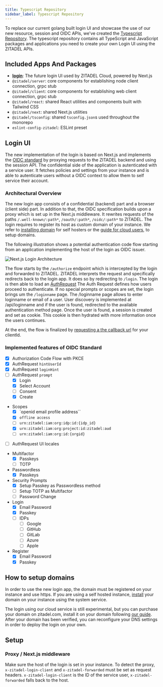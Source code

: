 ```yaml
---
title: Typescript Repository
sidebar_label: Typescript Repository
---
```


To replace our current golang built login UI and showcase the use of our new resource, session and OIDC APIs, we've created the [Typescript Repository](https://github.com/zitadel/typescript).
The typescript repository contains all TypeScript and JavaScript packages and applications you need to create your own Login UI using the ZITADEL APIs.

## Included Apps And Packages

- **[login](./typescript-repo#new-login-ui)**: The future login UI used by ZITADEL Cloud, powered by Next.js
- `@zitadel/server`: core components for establishing node client connection, grpc stub
- `@zitadel/client`: core components for establishing web client connection, grpc stub
- `@zitadel/react`: shared React utilities and components built with Tailwind CSS
- `@zitadel/next`: shared Next.js utilities
- `@zitadel/tsconfig`: shared `tsconfig.json`s used throughout the monorepo
- `eslint-config-zitadel`: ESLint preset

## Login UI

The new implementation of the login is based on Next.js and implements the [OIDC standard](./oidc-standard) by proxying requests to the ZITADEL backend and using the session API.
The confidential side of the application is autenticated with a service user.
It fetches policies and settings from your instance and is able to autenticate users without a OIDC context to allow them to self service their account.

### Architectural Overview

The new login app consists of a confidential (backend) part and a browser (client side) part.
In addition to that, the OIDC specification builds upon a proxy which is set up in the Next.js middleware. It rewrites requests of the paths `/.well-known/:path*`, `/oauth/:path*`, `/oidc/:path*` to ZITADEL.
The login requires to register its host as custom domain of your instance. We refer to [installing domain](/docs/apis/resources/system/system-service-add-domain) for self hosters or the [guide for cloud users](/docs/guides/manage/cloud/instances#add-custom-domain), to setup domains.

The following illustration shows a potential authentication code flow starting from an application implementing the host of the login as OIDC issuer.

![Next.js Login Architecture](/img/typescript-login-architecture.png)

The flow starts by the `/authorize` endpoint which is intercepted by the login and forwarded to ZITADEL.
ZITADEL interprets the request and specifically redirects back to the login app.
It does so by redirecting to `/login`.
The login is then able to load an [AuthRequest](/docs/apis/resources/oidc_service/oidc-service-get-auth-request#get-oidc-auth-request-details)
The Auth Request defines how users proceed to authenticate. If no special prompts or scopes are set, the login brings um the `/loginname` page.
The /loginname page allows to enter loginname or email of a user. User discovery is implemented at /api/loginname and if the user is found, redirected to the available authentication method page.
Once the user is found, a session is created and set as cookie.
This cookie is then hydrated with more information once the users continues.

At the end, the flow is finalized by [requesting a the callback url](/docs/apis/resources/oidc_service/oidc-service-create-callback) for your clientId.

### Implemented features of OIDC Standard

- [x] Authorization Code Flow with PKCE
- [x] AuthRequest `hintUserId`
- [x] AuthRequest `loginHint`
- [ ] AuthRequest `prompt`
  - [x] Login
  - [x] Select Account
  - [ ] Consent
  - [x] Create
- Scopes
  - [x] `openid email profile address``
  - [x] `offline access`
  - [ ] `urn:zitadel:iam:org:idp:id:{idp_id}`
  - [x] `urn:zitadel:iam:org:project:id:zitadel:aud`
  - [ ] `urn:zitadel:iam:org:id:{orgid}`
- [ ] AuthRequest UI locales
- Multifactor
  - [x] Passkeys
  - [ ] TOTP
- Passwordless
  - [x] Passkeys
- Security Prompts
  - [x] Setup Passkey as Passwordless method
  - [ ] Setup TOTP as Multifactor
  - [ ] Password Change
- Login
  - [x] Email Password
  - [x] Passkey
  - [ ] IDPs
    - [ ] Google
    - [ ] GitHub
    - [ ] GitLab
    - [ ] Azure
    - [ ] Apple
- Register
  - [x] Email Password
  - [x] Passkey

## How to setup domains

In order to use the new login app, the domain must be registered on your instance and use https.
If you are using a self hosted instance, [install](/docs/apis/resources/system/system-service-add-domain) your domain on your instance using the system service.

The login using our cloud service is still experimental, but you can purchase your domain on zitadel.com, install it on your domain following [our guide](/docs/guides/manage/cloud/instances#add-custom-domain).
After your domain has been verified, you can reconfigure your DNS settings in order to deploy the login on your own.

## Setup

### Proxy / Next.js middleware

Make sure the host of the login is set in your instance.
To detect the proxy, `x-zitadel-login-client` and `x-zitadel-forwarded` must be set as request headers.
`x-zitadel-login-client` is the ID of the service user, `x-zitadel-forwarded` falls back to the host.
